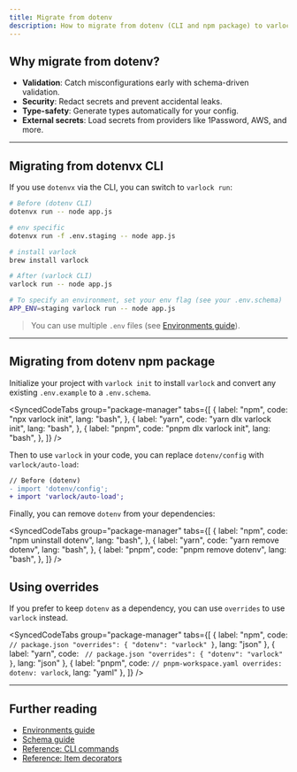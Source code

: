 ```yaml
---
title: Migrate from dotenv
description: How to migrate from dotenv (CLI and npm package) to varlock
---
```


## Why migrate from dotenv?

- **Validation**: Catch misconfigurations early with schema-driven validation.
- **Security**: Redact secrets and prevent accidental leaks.
- **Type-safety**: Generate types automatically for your config.
- **External secrets**: Load secrets from providers like 1Password, AWS, and more.

---

## Migrating from dotenvx CLI

If you use `dotenvx` via the CLI, you can switch to `varlock run`:

```bash
# Before (dotenv CLI)
dotenvx run -- node app.js

# env specific
dotenvx run -f .env.staging -- node app.js

# install varlock
brew install varlock

# After (varlock CLI)
varlock run -- node app.js

# To specify an environment, set your env flag (see your .env.schema)
APP_ENV=staging varlock run -- node app.js
```

> You can use multiple `.env` files (see [Environments guide](/guides/environments)).

---

## Migrating from dotenv npm package

Initialize your project with `varlock init` to install `varlock` and convert any existing `.env.example` to a `.env.schema`.

<SyncedCodeTabs
  group="package-manager"
  tabs={[
    {
      label: "npm",
      code: "npx varlock init",
      lang: "bash",
    },
    {
      label: "yarn",
      code: "yarn dlx varlock init",
      lang: "bash",
    },
    {
      label: "pnpm",
      code: "pnpm dlx varlock init",
      lang: "bash",
    },
  ]}
/>

Then to use `varlock` in your code, you can replace `dotenv/config` with `varlock/auto-load`:

```diff title="index.js" 
// Before (dotenv)
- import 'dotenv/config';
+ import 'varlock/auto-load';
```

Finally, you can remove `dotenv` from your dependencies:

<SyncedCodeTabs
  group="package-manager"
  tabs={[
    {
      label: "npm",
      code: "npm uninstall dotenv",
      lang: "bash",
    },
    {
      label: "yarn",
      code: "yarn remove dotenv",
      lang: "bash",
    },
    {
      label: "pnpm",
      code: "pnpm remove dotenv",
      lang: "bash",
    },
  ]}
/>

## Using overrides

If you prefer to keep `dotenv` as a dependency, you can use `overrides` to use `varlock` instead.

<SyncedCodeTabs 
  group="package-manager"
  tabs={[
    {
      label: "npm",
      code: `
        // package.json
        "overrides": {
          "dotenv": "varlock"
        }
      `,
      lang: "json"
    },
    {
      label: "yarn",
      code: `
      // package.json
      "overrides": {
        "dotenv": "varlock"
      }`,
      lang: "json"
    },
    {
      label: "pnpm",
      code: `
// pnpm-workspace.yaml
overrides:
        dotenv: varlock
      `,
      lang: "yaml"
    },
  ]}
/>

---

## Further reading

- [Environments guide](/guides/environments)
- [Schema guide](/guides/schema)
- [Reference: CLI commands](/reference/cli-commands)
- [Reference: Item decorators](/reference/item-decorators) 
